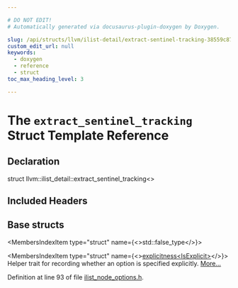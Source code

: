 ```yaml
---

# DO NOT EDIT!
# Automatically generated via docusaurus-plugin-doxygen by Doxygen.

slug: /api/structs/llvm/ilist-detail/extract-sentinel-tracking-38559c871fba28d992ead51549367f83
custom_edit_url: null
keywords:
  - doxygen
  - reference
  - struct
toc_max_heading_level: 3

---
```





# The `extract_sentinel_tracking` Struct Template Reference

<DoxygenPage pluginConfig={pluginConfig}>



## Declaration

<CodeBlock>struct llvm::ilist_detail::extract_sentinel_tracking&lt;&gt;</CodeBlock>

## Included Headers

<IncludesList>
<IncludesListItem
  filePath="llvm/ADT/ilist_node_options.h"
  permalink="/docs/api/files/include/include/llvm/include/llvm/adt/ilist-node-options-h"
  isLocal="true" />
</IncludesList>

## Base structs

<MembersIndex>

<MembersIndexItem
  type="struct"
  name={<>std::false&#95;type</>}>
</MembersIndexItem>

<MembersIndexItem
  type="struct"
  name={<><a href="/docs/api/structs/llvm/ilist-detail/explicitness">explicitness&lt;IsExplicit&gt;</a></>}>
Helper trait for recording whether an option is specified explicitly. <a href="/docs/api/structs/llvm/ilist-detail/explicitness/#details">More...</a>
</MembersIndexItem>

</MembersIndex>


Definition at line 93 of file <a href="/docs/api/files/include/include/llvm/include/llvm/adt/ilist-node-options-h">ilist&#95;node&#95;options.h</a>.

</DoxygenPage>
